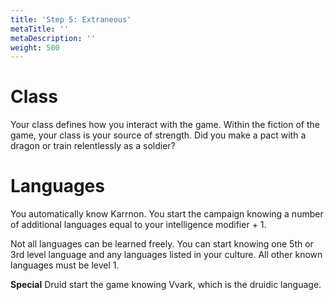 ```yaml
---
title: 'Step 5: Extraneous'
metaTitle: ''
metaDescription: ''
weight: 500
---
```


# Class

Your class defines how you interact with the game. Within the fiction of the game, your class is your source of strength. Did you make a pact with a dragon or train relentlessly as a soldier?

# Languages

You automatically know Karrnon. You start the campaign knowing a number of additional languages equal to your intelligence modifier + 1.

Not all languages can be learned freely. You can start knowing one 5th or 3rd level language and any languages listed in your culture. All other known languages must be level 1. 

**Special** Druid start the game knowing Vvark, which is the druidic language.